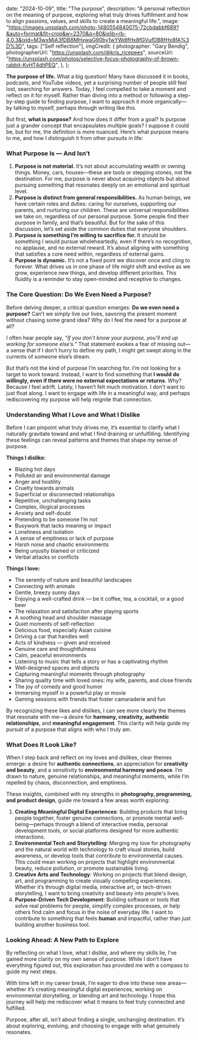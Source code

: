 
  date: "2024-10-09",
  title: "The purpose",
  description:
    "A personal reflection on the meaning of purpose, exploring what truly drives fulfillment and how to align passions, values, and skills to create a meaningful life.",
  image:
    "https://images.unsplash.com/photo-1480554840075-72cbdabbf689?&auto=format&fit=crop&w=2370&q=80&ixlib=rb-4.0.3&ixid=M3wxMjA3fDB8MHxwaG90by1wYWdlfHx8fGVufDB8fHx8fA%3D%3D",
  tags: ["Self reflection"],
  imgCredit: {
    photographer: "Gary Bendig",
    photographerUrl: "https://unsplash.com/@kris_ricepees",
    sourceUrl:
      "https://unsplash.com/photos/selective-focus-photography-of-brown-rabbit-KvHT4dltPEQ",
  },
};


**The purpose of life.** What a big question! Many have discussed it in books, podcasts, and YouTube videos, yet a surprising number of people still feel lost, searching for answers. Today, I feel compelled to take a moment and reflect on it for myself. Rather than diving into a method or following a step-by-step guide to finding purpose, I want to approach it more organically—by talking to myself, perhaps through writing like this.

But first, **what is purpose?** And how does it differ from a goal? Is purpose just a grander concept that encapsulates multiple goals? I suppose it could be, but for me, the definition is more nuanced. Here’s what purpose means to me, and how I distinguish it from other pursuits in life:

### What Purpose Is — And Isn’t

1. **Purpose is not material.** It’s not about accumulating wealth or owning things. Money, cars, houses—these are tools or stepping stones, not the destination. For me, purpose is never about acquiring objects but about pursuing something that resonates deeply on an emotional and spiritual level.
2. **Purpose is distinct from general responsibilities.** As human beings, we have certain roles and duties: caring for ourselves, supporting our parents, and nurturing our children. These are universal responsibilities we take on, regardless of our personal purpose. Some people find their purpose in family, and that’s beautiful. But for the sake of this discussion, let’s set aside the common duties that everyone shoulders.
3. **Purpose is something I’m willing to sacrifice for.** It should be something I would pursue wholeheartedly, even if there’s no recognition, no applause, and no external reward. It’s about aligning with something that satisfies a core need within, regardless of external gains.
4. **Purpose is dynamic.** It’s not a fixed point we discover once and cling to forever. What drives us in one phase of life might shift and evolve as we grow, experience new things, and develop different priorities. This fluidity is a reminder to stay open-minded and receptive to changes.

### The Core Question: Do We Even Need a Purpose?

Before delving deeper, a critical question emerges: **Do we even need a purpose?** Can’t we simply live our lives, savoring the present moment without chasing some grand idea? Why do I feel the need for a purpose at all?

I often hear people say, _“If you don’t know your purpose, you’ll end up working for someone else’s.”_ That statement evokes a fear of missing out—a sense that if I don’t hurry to define my path, I might get swept along in the currents of someone else’s dream.

But that’s not the kind of purpose I’m searching for. I’m not looking for a target to work toward. Instead, I want to find something that **I would do willingly, even if there were no external expectations or returns**. Why? Because I feel adrift. Lately, I haven’t felt much motivation. I don’t want to just float along. I want to engage with life in a meaningful way, and perhaps rediscovering my purpose will help reignite that connection.

### Understanding What I Love and What I Dislike

Before I can pinpoint what truly drives me, it’s essential to clarify what I naturally gravitate toward and what I find draining or unfulfilling. Identifying these feelings can reveal patterns and themes that shape my sense of purpose.

**Things I dislike:**

- Blazing hot days
- Polluted air and environmental damage
- Anger and hostility
- Cruelty towards animals
- Superficial or disconnected relationships
- Repetitive, unchallenging tasks
- Complex, illogical processes
- Anxiety and self-doubt
- Pretending to be someone I’m not
- Busywork that lacks meaning or impact
- Loneliness and isolation
- A sense of emptiness or lack of purpose
- Harsh noise and chaotic environments
- Being unjustly blamed or criticized
- Verbal attacks or conflicts

**Things I love:**

- The serenity of nature and beautiful landscapes
- Connecting with animals
- Gentle, breezy sunny days
- Enjoying a well-crafted drink — be it coffee, tea, a cocktail, or a good beer
- The relaxation and satisfaction after playing sports
- A soothing head and shoulder massage
- Quiet moments of self-reflection
- Delicious food, especially Asian cuisine
- Driving a car that handles well
- Acts of kindness — given and received
- Genuine care and thoughtfulness
- Calm, peaceful environments
- Listening to music that tells a story or has a captivating rhythm
- Well-designed spaces and objects
- Capturing meaningful moments through photography
- Sharing quality time with loved ones: my wife, parents, and close friends
- The joy of comedy and good humor
- Immersing myself in a powerful play or movie
- Gaming sessions with friends that foster camaraderie and fun

By recognizing these likes and dislikes, I can see more clearly the themes that resonate with me—a desire for **harmony, creativity, authentic relationships**, and **meaningful engagement**. This clarity will help guide my pursuit of a purpose that aligns with who I truly am.

### What Does It Look Like?

When I step back and reflect on my loves and dislikes, clear themes emerge: a desire for **authentic connections**, an appreciation for **creativity and beauty**, and a sensitivity to **environmental harmony and peace**. I’m drawn to nature, genuine relationships, and meaningful moments, while I’m repelled by chaos, disconnection, and emptiness.

These insights, combined with my strengths in **photography, programming, and product design**, guide me toward a few areas worth exploring:

1. **Creating Meaningful Digital Experiences**: Building products that bring people together, foster genuine connections, or promote mental well-being—perhaps through a blend of interactive media, personal development tools, or social platforms designed for more authentic interactions.
2. **Environmental Tech and Storytelling**: Merging my love for photography and the natural world with technology to craft visual stories, build awareness, or develop tools that contribute to environmental causes. This could mean working on projects that highlight environmental beauty, reduce pollution, or promote sustainable living.
3. **Creative Arts and Technology**: Working on projects that blend design, art, and programming to create visually compelling experiences. Whether it’s through digital media, interactive art, or tech-driven storytelling, I want to bring creativity and beauty into people's lives.
4. **Purpose-Driven Tech Development**: Building software or tools that solve real problems for people, simplify complex processes, or help others find calm and focus in the noise of everyday life. I want to contribute to something that feels **human** and impactful, rather than just building another business tool.

### Looking Ahead: A New Path to Explore

By reflecting on what I love, what I dislike, and where my skills lie, I’ve gained more clarity on my own sense of purpose. While I don’t have everything figured out, this exploration has provided me with a compass to guide my next steps.

With time left in my career break, I’m eager to dive into these new areas—whether it’s creating meaningful digital experiences, working on environmental storytelling, or blending art and technology. I hope this journey will help me rediscover what it means to feel truly connected and fulfilled.

Purpose, after all, isn’t about finding a single, unchanging destination. It’s about exploring, evolving, and choosing to engage with what genuinely resonates.
